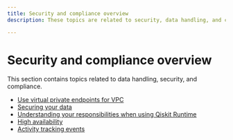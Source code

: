 ```yaml
---
title: Security and compliance overview
description: These topics are related to security, data handling, and compliance.

---
```


# Security and compliance overview

This section contains topics related to data handling, security, and compliance. 

* [Use virtual private endpoints for VPC](/docs/security/virtual-private-endpoints)
* [Securing your data](/docs/security/secure-data)
* [Understanding your responsibilities when using Qiskit Runtime](/docs/security/responsibilities)
* [High availability](/docs/security/ha-dr)
* [Activity tracking events](/docs/security/observability)